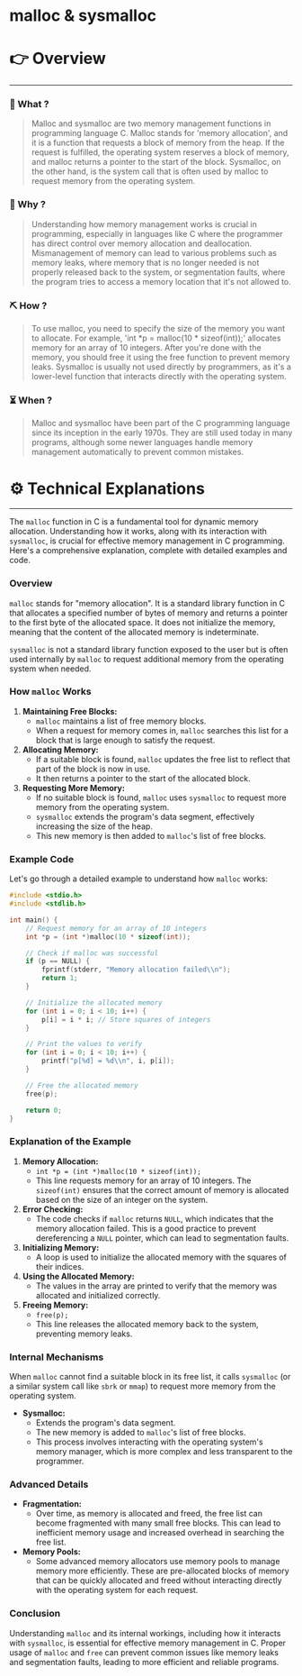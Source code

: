 # malloc & sysmalloc


# 👉 Overview

---

### 👀 What ?

> Malloc and sysmalloc are two memory management functions in programming language C. Malloc stands for 'memory allocation', and it is a function that requests a block of memory from the heap. If the request is fulfilled, the operating system reserves a block of memory, and malloc returns a pointer to the start of the block. Sysmalloc, on the other hand, is the system call that is often used by malloc to request memory from the operating system.
> 

### 🧐 Why ?

> Understanding how memory management works is crucial in programming, especially in languages like C where the programmer has direct control over memory allocation and deallocation. Mismanagement of memory can lead to various problems such as memory leaks, where memory that is no longer needed is not properly released back to the system, or segmentation faults, where the program tries to access a memory location that it's not allowed to.
> 

### ⛏️ How ?

> To use malloc, you need to specify the size of the memory you want to allocate. For example, 'int *p = malloc(10 * sizeof(int));' allocates memory for an array of 10 integers. After you're done with the memory, you should free it using the free function to prevent memory leaks. Sysmalloc is usually not used directly by programmers, as it's a lower-level function that interacts directly with the operating system.
> 

### ⏳ When ?

> Malloc and sysmalloc have been part of the C programming language since its inception in the early 1970s. They are still used today in many programs, although some newer languages handle memory management automatically to prevent common mistakes.
> 

# ⚙️ Technical Explanations

---

The `malloc` function in C is a fundamental tool for dynamic memory allocation. Understanding how it works, along with its interaction with `sysmalloc`, is crucial for effective memory management in C programming. Here's a comprehensive explanation, complete with detailed examples and code.

### Overview

`malloc` stands for "memory allocation". It is a standard library function in C that allocates a specified number of bytes of memory and returns a pointer to the first byte of the allocated space. It does not initialize the memory, meaning that the content of the allocated memory is indeterminate.

`sysmalloc` is not a standard library function exposed to the user but is often used internally by `malloc` to request additional memory from the operating system when needed.

### How `malloc` Works

1. **Maintaining Free Blocks:**
    - `malloc` maintains a list of free memory blocks.
    - When a request for memory comes in, `malloc` searches this list for a block that is large enough to satisfy the request.
2. **Allocating Memory:**
    - If a suitable block is found, `malloc` updates the free list to reflect that part of the block is now in use.
    - It then returns a pointer to the start of the allocated block.
3. **Requesting More Memory:**
    - If no suitable block is found, `malloc` uses `sysmalloc` to request more memory from the operating system.
    - `sysmalloc` extends the program's data segment, effectively increasing the size of the heap.
    - This new memory is then added to `malloc`'s list of free blocks.

### Example Code

Let's go through a detailed example to understand how `malloc` works:

```c
#include <stdio.h>
#include <stdlib.h>

int main() {
    // Request memory for an array of 10 integers
    int *p = (int *)malloc(10 * sizeof(int));

    // Check if malloc was successful
    if (p == NULL) {
        fprintf(stderr, "Memory allocation failed\\n");
        return 1;
    }

    // Initialize the allocated memory
    for (int i = 0; i < 10; i++) {
        p[i] = i * i; // Store squares of integers
    }

    // Print the values to verify
    for (int i = 0; i < 10; i++) {
        printf("p[%d] = %d\\n", i, p[i]);
    }

    // Free the allocated memory
    free(p);

    return 0;
}

```

### Explanation of the Example

1. **Memory Allocation:**
    - `int *p = (int *)malloc(10 * sizeof(int));`
    - This line requests memory for an array of 10 integers. The `sizeof(int)` ensures that the correct amount of memory is allocated based on the size of an integer on the system.
2. **Error Checking:**
    - The code checks if `malloc` returns `NULL`, which indicates that the memory allocation failed. This is a good practice to prevent dereferencing a `NULL` pointer, which can lead to segmentation faults.
3. **Initializing Memory:**
    - A loop is used to initialize the allocated memory with the squares of their indices.
4. **Using the Allocated Memory:**
    - The values in the array are printed to verify that the memory was allocated and initialized correctly.
5. **Freeing Memory:**
    - `free(p);`
    - This line releases the allocated memory back to the system, preventing memory leaks.

### Internal Mechanisms

When `malloc` cannot find a suitable block in its free list, it calls `sysmalloc` (or a similar system call like `sbrk` or `mmap`) to request more memory from the operating system.

- **Sysmalloc:**
    - Extends the program's data segment.
    - The new memory is added to `malloc`'s list of free blocks.
    - This process involves interacting with the operating system's memory manager, which is more complex and less transparent to the programmer.

### Advanced Details

- **Fragmentation:**
    - Over time, as memory is allocated and freed, the free list can become fragmented with many small free blocks. This can lead to inefficient memory usage and increased overhead in searching the free list.
- **Memory Pools:**
    - Some advanced memory allocators use memory pools to manage memory more efficiently. These are pre-allocated blocks of memory that can be quickly allocated and freed without interacting directly with the operating system for each request.

### Conclusion

Understanding `malloc` and its internal workings, including how it interacts with `sysmalloc`, is essential for effective memory management in C. Proper usage of `malloc` and `free` can prevent common issues like memory leaks and segmentation faults, leading to more efficient and reliable programs.
